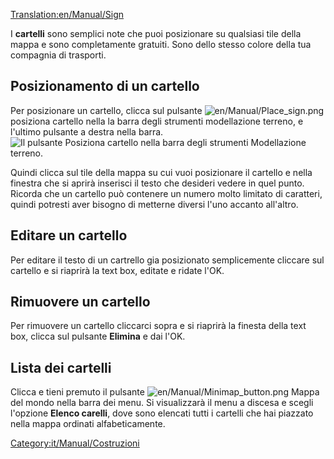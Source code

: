 [[Translation:en/Manual/Sign]]


I '''cartelli''' sono semplici note che puoi posizionare su qualsiasi tile della mappa e sono completamente gratuiti. Sono dello stesso colore della tua compagnia di trasporti.

== Posizionamento di un cartello ==

Per posizionare un cartello, clicca sul pulsante [[File:en/Manual/Place sign.png]] posiziona cartello nella la barra degli strumenti modellazione terreno, e l'ultimo pulsante a destra nella barra. <br />

[[File:it/Manual/Posizione pulsante cartello.png|none|frame|Il pulsante Posiziona cartello nella barra degli strumenti Modellazione terreno.]]

Quindi clicca sul tile della mappa su cui vuoi posizionare il cartello e nella finestra che si aprirà inserisci il testo che desideri vedere in quel punto. Ricorda che un cartello può contenere un numero molto limitato di caratteri, quindi potresti aver bisogno di metterne diversi l'uno accanto all'altro.

==Editare un cartello==

Per editare il testo di un cartrello gia posizionato semplicemente cliccare sul cartello e si riaprirà la text box, editate e ridate l'OK.

==Rimuovere un cartello==

Per rimuovere un cartello cliccarci sopra e si riaprirà la finesta della text box, clicca sul pulsante '''Elimina''' e dai l'OK.

{{it/Avviso|Ricorda che in multiplayer chiunque può editare o cancellare un cartello anche, anche messo da altri, quindi non mettere informazioni importanti nei cartelli e tenerli d'occhio per assicurarsi che i tuoi concorrenti non si stiano prendendo gioco di te modificandoli a tua insaputa.}}

==Lista dei cartelli==
Clicca e tieni premuto il pulsante [[File:en/Manual/Minimap button.png]] Mappa del mondo nella barra dei menu. Si visualizzarà il menu a discesa e scegli l'opzione '''Elenco carelli''', dove sono elencati tutti i cartelli che hai piazzato nella mappa ordinati alfabeticamente.

[[Category:it/Manual/Costruzioni]]